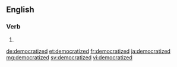 ==English==

===Verb===
{{head|en|verb form}}

# {{en-past of|democratize}}

[[de:democratized]]
[[et:democratized]]
[[fr:democratized]]
[[ja:democratized]]
[[mg:democratized]]
[[sv:democratized]]
[[vi:democratized]]